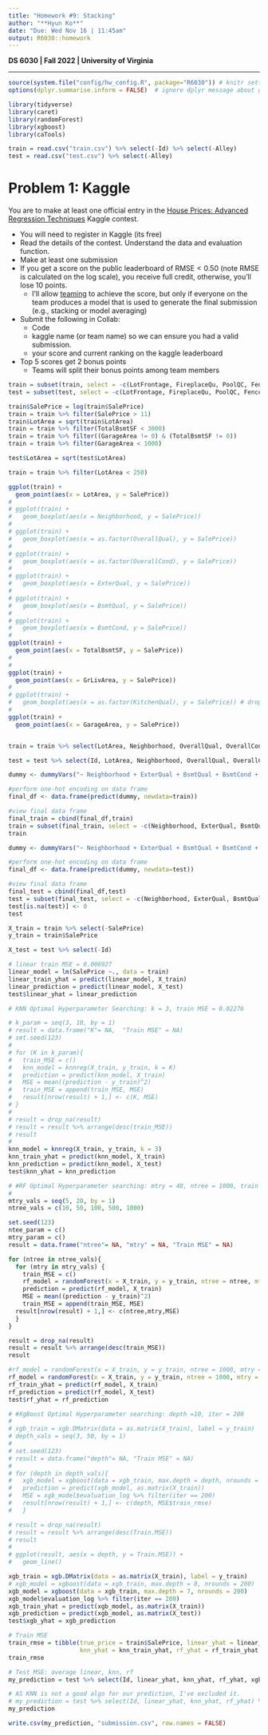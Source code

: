 ```yaml
---
title: "Homework #9: Stacking" 
author: "**Hyun Ko**"
date: "Due: Wed Nov 16 | 11:45am"
output: R6030::homework
---
```


**DS 6030 | Fall 2022 | University of Virginia**

------------------------------------------------------------------------

```r
source(system.file("config/hw_config.R", package="R6030")) # knitr settings
options(dplyr.summarise.inform = FALSE)  # ignore dplyr message about grouping
```

```r
library(tidyverse)
library(caret)
library(randomForest)
library(xgboost)
library(caTools)
```

```r
train = read.csv("train.csv") %>% select(-Id) %>% select(-Alley)
test = read.csv("test.csv") %>% select(-Alley)
```



# Problem 1: Kaggle

You are to make at least one official entry in the [House Prices: Advanced Regression Techniques](https://www.kaggle.com/c/house-prices-advanced-regression-techniques/overview) Kaggle contest. 

- You will need to register in Kaggle (its free)
- Read the details of the contest. Understand the data and evaluation function.
- Make at least one submission
- If you get a score on the public leaderboard of $\text{RMSE}<0.50$ (note RMSE is calculated on the log scale), you receive full credit, otherwise, you'll lose 10 points. 
    - I'll allow [teaming](https://www.kaggle.com/c/house-prices-advanced-regression-techniques/team) to achieve the score, but only if everyone on the team produces a model that is used to generate the final submission (e.g., stacking or model averaging)
- Submit the following in Collab:
    - Code
    - kaggle name (or team name) so we can ensure you had a valid submission. 
    - your score and current ranking on the kaggle leaderboard
- Top 5 scores get 2 bonus points
    - Teams will split their bonus points among team members
    
```r
train = subset(train, select = -c(LotFrontage, FireplaceQu, PoolQC, Fence, MiscFeature))
test = subset(test, select = -c(LotFrontage, FireplaceQu, PoolQC, Fence, MiscFeature))
```

```r
train$SalePrice = log(train$SalePrice)
train = train %>% filter(SalePrice > 11)
train$LotArea = sqrt(train$LotArea)
train = train %>% filter(TotalBsmtSF < 3000)
train = train %>% filter((GarageArea != 0) & (TotalBsmtSF != 0))
train = train %>% filter(GarageArea < 1000)

test$LotArea = sqrt(test$LotArea)

train = train %>% filter(LotArea < 250)

ggplot(train) +
  geom_point(aes(x = LotArea, y = SalePrice))
# 
# ggplot(train) +
#   geom_boxplot(aes(x = Neighborhood, y = SalePrice))
# 
# ggplot(train) +
#   geom_boxplot(aes(x = as.factor(OverallQual), y = SalePrice)) 
# 
# ggplot(train) +
#   geom_boxplot(aes(x = as.factor(OverallCond), y = SalePrice)) 
# 
# ggplot(train) +
#   geom_boxplot(aes(x = ExterQual, y = SalePrice))
# 
# ggplot(train) +
#   geom_boxplot(aes(x = BsmtQual, y = SalePrice)) 
# 
# ggplot(train) +
#   geom_boxplot(aes(x = BsmtCond, y = SalePrice)) 
# 
ggplot(train) +
  geom_point(aes(x = TotalBsmtSF, y = SalePrice))
# 
# 
ggplot(train) +
  geom_point(aes(x = GrLivArea, y = SalePrice))
# 
# ggplot(train) +
#   geom_boxplot(aes(x = as.factor(KitchenQual), y = SalePrice)) # drop
# 
ggplot(train) +
  geom_point(aes(x = GarageArea, y = SalePrice))


train = train %>% select(LotArea, Neighborhood, OverallQual, OverallCond, ExterQual, BsmtQual, BsmtCond, TotalBsmtSF, GrLivArea,KitchenQual, GarageArea, SalePrice)

test = test %>% select(Id, LotArea, Neighborhood, OverallQual, OverallCond, ExterQual, BsmtQual, BsmtCond, TotalBsmtSF, GrLivArea,KitchenQual, GarageArea)
```

```r
dummy <- dummyVars("~ Neighborhood + ExterQual + BsmtQual + BsmtCond + KitchenQual", data= train)

#perform one-hot encoding on data frame
final_df <- data.frame(predict(dummy, newdata=train))

#view final data frame
final_train = cbind(final_df,train)
train = subset(final_train, select = -c(Neighborhood, ExterQual, BsmtQual, BsmtCond, KitchenQual))
train
```

```r
dummy <- dummyVars("~ Neighborhood + ExterQual + BsmtQual + BsmtCond + KitchenQual", data= test)

#perform one-hot encoding on data frame
final_df <- data.frame(predict(dummy, newdata=test))

#view final data frame
final_test = cbind(final_df,test)
test = subset(final_test, select = -c(Neighborhood, ExterQual, BsmtQual, BsmtCond, KitchenQual))
test[is.na(test)] <- 0 
test
```

```r
X_train = train %>% select(-SalePrice)
y_train = train$SalePrice

X_test = test %>% select(-Id)
```



```r
# linear train MSE = 0.006927
linear_model = lm(SalePrice ~., data = train)
linear_train_yhat = predict(linear_model, X_train)
linear_prediction = predict(linear_model, X_test) 
test$linear_yhat = linear_prediction
```


```r
# KNN Optimal Hyperparameter Searching: k = 3, train MSE = 0.02276

# k_param = seq(3, 10, by = 1)
# result = data.frame("K"= NA,  "Train MSE" = NA)
# set.seed(123)
# 
# for (K in k_param){
#   train_MSE = c()
#   knn_model = knnreg(X_train, y_train, k = K)
#   prediction = predict(knn_model, X_train)
#   MSE = mean((prediction - y_train)^2)
#   train_MSE = append(train_MSE, MSE)
#   result[nrow(result) + 1,] <- c(K, MSE)
# }
# 
# result = drop_na(result)
# result = result %>% arrange(desc(train_MSE))
# result
# 
knn_model = knnreg(X_train, y_train, k = 3)
knn_train_yhat = predict(knn_model, X_train)
knn_prediction = predict(knn_model, X_test)
test$knn_yhat = knn_prediction
```

```r
# #RF Optimal Hyperparameter searching: mtry = 48, ntree = 1000, train MSE = 0.003496
# 
mtry_vals = seq(5, 20, by = 1)
ntree_vals = c(10, 50, 100, 500, 1000)

set.seed(123)
ntee_param = c()
mtry_param = c()
result = data.frame("ntree"= NA, "mtry" = NA, "Train MSE" = NA)

for (ntree in ntree_vals){
  for (mtry in mtry_vals) {
    train_MSE = c()
    rf_model = randomForest(x = X_train, y = y_train, ntree = ntree, mtry = mtry)
    prediction = predict(rf_model, X_train)
    MSE = mean((prediction - y_train)^2)
    train_MSE = append(train_MSE, MSE)
  result[nrow(result) + 1,] <- c(ntree,mtry,MSE)
  }
}

result = drop_na(result)
result = result %>% arrange(desc(train_MSE))
result
```

```r
#rf_model = randomForest(x = X_train, y = y_train, ntree = 1000, mtry = 48)
rf_model = randomForest(x = X_train, y = y_train, ntree = 1000, mtry = 10)
rf_train_yhat = predict(rf_model, X_train)
rf_prediction = predict(rf_model, X_test)
test$rf_yhat = rf_prediction
```

```r
# #XgBoost Optimal Hyperparameter searching: depth =10, iter = 200
# 
# xgb_train = xgb.DMatrix(data = as.matrix(X_train), label = y_train)
# depth_vals = seq(3, 50, by = 1)
# 
# set.seed(123)
# result = data.frame("depth"= NA, "Train MSE" = NA)
# 
# for (depth in depth_vals){
#   xgb_model = xgboost(data = xgb_train, max.depth = depth, nrounds = 200)
#   prediction = predict(xgb_model, as.matrix(X_train))
#   MSE = xgb_model$evaluation_log %>% filter(iter == 200)
#   result[nrow(result) + 1,] <- c(depth, MSE$train_rmse)
#   }

# result = drop_na(result)
# result = result %>% arrange(desc(Train.MSE))
# result
# 
# ggplot(result, aes(x = depth, y = Train.MSE)) +
#   geom_line()
```



```r
xgb_train = xgb.DMatrix(data = as.matrix(X_train), label = y_train)
# xgb_model = xgboost(data = xgb_train, max.depth = 8, nrounds = 200)
xgb_model = xgboost(data = xgb_train, max.depth = 7, nrounds = 200)
xgb_model$evaluation_log %>% filter(iter == 200)
xgb_train_yhat = predict(xgb_model, as.matrix(X_train))
xgb_prediction = predict(xgb_model, as.matrix(X_test))
test$xgb_yhat = xgb_prediction
```

```r
# Train MSE
train_rmse = tibble(true_price = train$SalePrice, linear_yhat = linear_train_yhat, 
                    knn_yhat = knn_train_yhat, rf_yhat = rf_train_yhat, xgb_yhat = xgb_train_yhat, yhat = (linear_yhat + knn_yhat + rf_train_yhat + xgb_train_yhat) / 4, residual = true_price - yhat) 
train_rmse
```


```r
# Test MSE: average linear, knn, rf
my_prediction = test %>% select(Id, linear_yhat, knn_yhat, rf_yhat, xgb_yhat) %>% mutate(SalePrice = exp((linear_yhat + rf_yhat + xgb_yhat) / 3)) %>% select(-linear_yhat) %>% select(-knn_yhat) %>% select(-rf_yhat) %>% select(-xgb_yhat)

# AS KNN is not a good algo for our prediction, I've excluded it.
# my_prediction = test %>% select(Id, linear_yhat, knn_yhat, rf_yhat) %>% mutate(SalePrice = exp((linear_yhat + knn_yhat + rf_yhat) / 3)) %>% select(-linear_yhat) %>% select(-knn_yhat) %>% select(-rf_yhat)
my_prediction
```


```r
write.csv(my_prediction, "submission.csv", row.names = FALSE)
```



